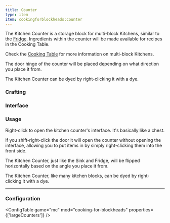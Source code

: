 ```yaml
---
title: Counter
type: item
item: cookingforblockheads:counter
---
```


The Kitchen Counter is a storage block for multi-block Kitchens, similar to the [Fridge](fridge).
Ingredients within the counter will be made available for recipes in the Cooking Table.

Check the [Cooking Table](cooking_table) for more information on multi-block Kitchens.

The door hinge of the counter will be placed depending on what direction you place it from.

The Kitchen Counter can be dyed by right-clicking it with a dye.

### Crafting

<RecipeContainer>
    <CraftingRecipe recipe="cookingforblockheads:counter"/>
    <CraftingRecipe recipe="cookingforblockheads:dye_white_counter"/>
    <CraftingRecipe recipe="cookingforblockheads:dye_black_counter" />
    <CraftingRecipe recipe="cookingforblockheads:dye_blue_counter" />
    <CraftingRecipe recipe="cookingforblockheads:dye_brown_counter" />
    <CraftingRecipe recipe="cookingforblockheads:dye_cyan_counter" />
    <CraftingRecipe recipe="cookingforblockheads:dye_gray_counter" />
    <CraftingRecipe recipe="cookingforblockheads:dye_green_counter" />
    <CraftingRecipe recipe="cookingforblockheads:dye_light_blue_counter" />
    <CraftingRecipe recipe="cookingforblockheads:dye_light_gray_counter" />
    <CraftingRecipe recipe="cookingforblockheads:dye_lime_counter" />
    <CraftingRecipe recipe="cookingforblockheads:dye_magenta_counter" />
    <CraftingRecipe recipe="cookingforblockheads:dye_orange_counter" />
    <CraftingRecipe recipe="cookingforblockheads:dye_pink_counter" />
    <CraftingRecipe recipe="cookingforblockheads:dye_purple_counter" />
    <CraftingRecipe recipe="cookingforblockheads:dye_red_counter" />
    <CraftingRecipe recipe="cookingforblockheads:dye_white_counter" />
    <CraftingRecipe recipe="cookingforblockheads:dye_yellow_counter" />
</RecipeContainer>

### Interface

<InterfaceScreen screen={counterImage.src}>
  <InterfaceArea x="12" y="32" width="328" height="112" name="Storage" color="lime"/>
  <InterfaceArea x="12" y="166" width="328" height="112" name="Player Inventory" color="purple"/>
  <InterfaceArea x="12" y="282" width="328" height="40" name="Player Hotbar" color="purple"/>
</InterfaceScreen>

### Usage

Right-click to open the kitchen counter's interface. It's basically like a chest.

If you shift-right-click the door it will open the counter without opening the interface, allowing you to put items in by simply right-clicking them into the front side.

The Kitchen Counter, just like the Sink and Fridge, will be flipped horizontally based on the angle you place it from.

The Kitchen Counter, like many kitchen blocks, can be dyed by right-clicking it with a dye.

---

### Configuration

<ConfigTable game="mc" mod="cooking-for-blockheads" properties={['largeCounters']} />